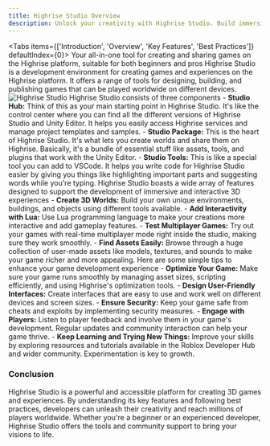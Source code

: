 ```yaml
---
title: Highrise Studio Overview
description: Unlock your creativity with Highrise Studio. Build immersive 3D games and experiences using our intuitive tools and APIs. Download for Windows and Mac.
---
```



<Tabs items={['Introduction', 'Overview', 'Key Features', 'Best Practices']} defaultIndex={0}>
  <Tab value="Introduction">
  <Callout title="Highrise Studio" type="info">
    Your all-in-one tool for creating and sharing games on the Highrise platform, suitable for both beginners and pros
  </Callout>
    Highrise Studio is a development environment for creating games and experiences on the Highrise platform. It offers a range of tools for
    designing, building, and publishing games that can be played worldwide on different devices.
    <img src="https://cdn.highrisegame.com/web/create/room%20render13.webp" alt="Highrise Studio" />
  </Tab>
  <Tab value="Overview">
  <Callout title="Overview" type="info">
    Highrise Studio consists of three components
  </Callout>
    - **Studio Hub:** Think of this as your main starting point in Highrise Studio. It's like the control center where you can find all the different versions of Highrise Studio and Unity Editor. It helps you easily access Highrise services and manage project templates and samples.
    - **Studio Package:** This is the heart of Highrise Studio. It's what lets you create worlds and share them on Highrise. Basically, it's a bundle of essential stuff like assets, tools, and plugins that work with the Unity Editor.
    - **Studio Tools:** This is like a special tool you can add to VSCode. It helps you write code for Highrise Studio easier by giving you things like highlighting important parts and suggesting words while you're typing.
  </Tab>
  <Tab value="Key Features">
  <Callout title="Key Features" type="info">
    Highrise Studio boasts a wide array of features designed to support the development of immersive and interactive 3D experiences
  </Callout>
    - **Create 3D Worlds:** Build your own unique environments, buildings, and objects using different tools available.
    - **Add Interactivity with Lua:** Use Lua programming language to make your creations more interactive and add gameplay features.
    - **Test Multiplayer Games:** Try out your games with real-time multiplayer mode right inside the studio, making sure they work smoothly.
    - **Find Assets Easily:** Browse through a huge collection of user-made assets like models, textures, and sounds to make your game richer and more appealing.
  </Tab>
  <Tab value="Best Practices">
  <Callout title="Best Practices" type="info">
    Here are some simple tips to enhance your game development experience
  </Callout>
    - **Optimize Your Game:** Make sure your game runs smoothly by managing asset sizes, scripting efficiently, and using Highrise's optimization tools.
    - **Design User-Friendly Interfaces:** Create interfaces that are easy to use and work well on different devices and screen sizes.
    - **Ensure Security:** Keep your game safe from cheats and exploits by implementing security measures.
    - **Engage with Players:** Listen to player feedback and involve them in your game's development. Regular updates and community interaction can help your game thrive.
    - **Keep Learning and Trying New Things:** Improve your skills by exploring resources and tutorials available in the Roblox Developer Hub and wider community. Experimentation is key to growth.
  </Tab>
</Tabs>

### Conclusion
Highrise Studio is a powerful and accessible platform for creating 3D games and experiences.
By understanding its key features and following best practices, developers can unleash their creativity and reach millions of players worldwide.
Whether you're a beginner or an experienced developer, Highrise Studio offers the tools and community support to bring your visions to life.

<Cards>
  <Card title="Creating Your First World" href="/docs/guides/first-world" />
  <Card title="API Documentation" href="/docs/API/globals" />
</Cards>